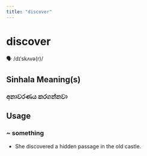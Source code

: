```yaml
---
title: "discover"
---
```


# discover

🗣️ /dɪˈskʌvə(r)/

## Sinhala Meaning(s)

### අනාවරණය කරගන්නවා

## Usage

### ~ something

- She discovered a hidden passage in the old castle.

